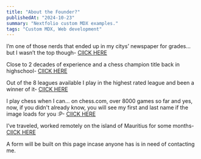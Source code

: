 ```yaml
---
title: "About the Founder?"
publishedAt: "2024-10-23"
summary: "Nextfolio custom MDX examples."
tags: "Custom MDX, Web development"
---
```

I’m one of those nerds that ended up in my citys’ newspaper for grades… but I wasn’t the top though-  [ClICK HERE](https://drive.google.com/file/d/1ouJDSC3UYRFPn032VC7KiiqnydWZGlHf/view?usp=drive_link  )


Close to 2 decades of experience and a chess champion title back in highschool-  [ClICK HERE](https://drive.google.com/file/d/18FlDIWGZ333QKyDcLA8dJcijnf38uiaY/view?usp=drive_link )


Out of the 8 leagues available I play in the highest rated league and been a winner of it- [ClICK HERE]( https://drive.google.com/file/d/1gwYkXNHiyWL4HO7KofZdMaVQ7Habi9gs/view?usp=drive_link )


I play chess when I can… on chess.com, over 8000 games so far and yes, now, if you didn't already know, you will see my first and last name if the image loads for you :P-  [ClICK HERE](https://drive.google.com/file/d/1pQnvzgeToIaVOqDVF81IVNhuLdHDO0R8/view?usp=drive_link   )


I’ve traveled, worked remotely on the island of Mauritius for some months-  [ClICK HERE](https://drive.google.com/file/d/1mzhXFgyEtt4k3zUlhBuk0QQAubIlOoDj/view?usp=drive_link  )

A form will be built on this page incase anyone has is in need of contacting me.